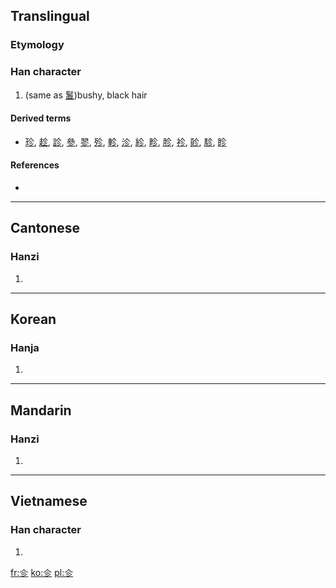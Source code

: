 ==Translingual==

===Etymology===
{{Han compound|人|彡|t1=man|t2=hair|ls=ic}}

===Han character===
{{Han char|rn=9|rad=人|as=03|sn=5|four=|canj=人竹竹竹 (OHHH)}}

# (same as [[鬒]])bushy, black hair

====Derived terms====
* [[珍]], [[趁]], [[診]], [[參]], [[翏]], [[殄]], [[軫]], [[沴]], [[紾]], [[畛]], [[胗]], [[袗]], [[䪾]], [[駗]], [[眕]]

====References====
* {{Han ref|kx=0092.110|hdz=10111.090|uh=3431|ud=13361}}

----

==Cantonese==

===Hanzi===
{{yue-hanzi|jyut=|y=cha5, chaan2 dou3 jaan2}}

# {{defn|Cantonese|sort=人03}}

----

==Korean==

===Hanja===
{{ko-hanja|hangeul=진|rv=jin|mr=chin|y=cin}}

# {{defn|Korean|sort=人03}}

----

==Mandarin==

===Hanzi===
{{cmn-hanzi|pin=[[zhěn]] ([[zhen3]])|wg=chen<sup>3</sup>}}

# {{defn|Mandarin|sort=人03}}

----

==Vietnamese==

===Han character===
{{vi-hantu|[[chỉn]], [[chín]], [[xỉn]]|rs=人03}}

# {{defn|Vietnamese|sort=人03}}

[[fr:㐱]]
[[ko:㐱]]
[[pl:㐱]]